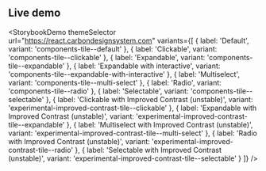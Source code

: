 ## Live demo

<StorybookDemo
  themeSelector
  url="https://react.carbondesignsystem.com"
  variants={[
    {
      label: 'Default',
      variant: 'components-tile--default'
    },
    {
      label: 'Clickable',
      variant: 'components-tile--clickable'
    },
    {
      label: 'Expandable',
      variant: 'components-tile--expandable'
    },
    {
      label: 'Expandable with interactive',
      variant: 'components-tile--expandable-with-interactive'
    },
    {
      label: 'Multiselect',
      variant: 'components-tile--multi-select'
    },
    {
      label: 'Radio',
      variant: 'components-tile--radio'
    },
    {
      label: 'Selectable',
      variant: 'components-tile--selectable'
    },
    {
      label: 'Clickable with Improved Contrast (unstable)',
      variant: 'experimental-improved-contrast-tile--clickable'
    },
    {
      label: 'Expandable with Improved Contrast (unstable)',
      variant: 'experimental-improved-contrast-tile--expandable'
    },
    {
      label: 'Multiselect with Improved Contrast (unstable)',
      variant: 'experimental-improved-contrast-tile--multi-select'
    },
    {
      label: 'Radio with Improved Contrast (unstable)',
      variant: 'experimental-improved-contrast-tile--radio'
    },
    {
      label: 'Selectable with Improved Contrast (unstable)',
      variant: 'experimental-improved-contrast-tile--selectable'
    }
  ]}
/>
